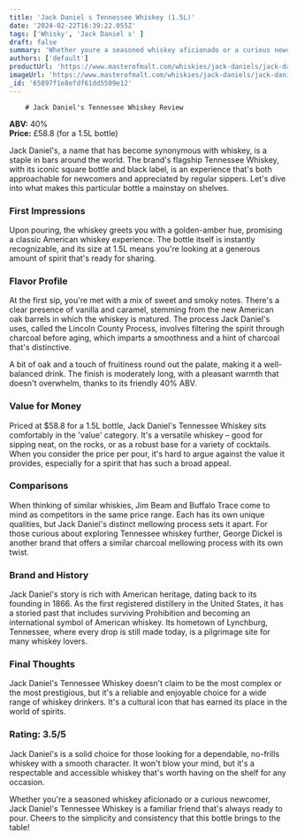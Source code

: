 ```yaml
---
title: 'Jack Daniel s Tennessee Whiskey (1.5L)'
date: '2024-02-22T16:39:22.055Z'
tags: ['Whisky', 'Jack Daniel s' ]
draft: false
summary: 'Whether youre a seasoned whiskey aficionado or a curious newcomer Jack Daniels Tennessee Whiskey is a familiar friend thats always ready to pour Cheers to the simplicity and consistency that this bottle brings to the table...'
authors: ['default']
productUrl: 'https://www.masterofmalt.com/whiskies/jack-daniels/jack-daniels-tennessee-whiskey-1-5l-whiskey/'
imageUrl: 'https://www.masterofmalt.com/whiskies/jack-daniels/jack-daniels-tennessee-whiskey-1-5l-whiskey.jpg'
_id: '65897f1e8efdf61dd5509e12'
---
```

        
        # Jack Daniel's Tennessee Whiskey Review

**ABV:** 40%  
**Price:** £58.8 (for a 1.5L bottle)

Jack Daniel's, a name that has become synonymous with whiskey, is a staple in bars around the world. The brand's flagship Tennessee Whiskey, with its iconic square bottle and black label, is an experience that's both approachable for newcomers and appreciated by regular sippers. Let's dive into what makes this particular bottle a mainstay on shelves.

### First Impressions
Upon pouring, the whiskey greets you with a golden-amber hue, promising a classic American whiskey experience. The bottle itself is instantly recognizable, and its size at 1.5L means you're looking at a generous amount of spirit that's ready for sharing.

### Flavor Profile
At the first sip, you're met with a mix of sweet and smoky notes. There's a clear presence of vanilla and caramel, stemming from the new American oak barrels in which the whiskey is matured. The process Jack Daniel's uses, called the Lincoln County Process, involves filtering the spirit through charcoal before aging, which imparts a smoothness and a hint of charcoal that's distinctive.

A bit of oak and a touch of fruitiness round out the palate, making it a well-balanced drink. The finish is moderately long, with a pleasant warmth that doesn't overwhelm, thanks to its friendly 40% ABV.

### Value for Money
Priced at $58.8 for a 1.5L bottle, Jack Daniel's Tennessee Whiskey sits comfortably in the 'value' category. It's a versatile whiskey – good for sipping neat, on the rocks, or as a robust base for a variety of cocktails. When you consider the price per pour, it's hard to argue against the value it provides, especially for a spirit that has such a broad appeal.

### Comparisons
When thinking of similar whiskies, Jim Beam and Buffalo Trace come to mind as competitors in the same price range. Each has its own unique qualities, but Jack Daniel's distinct mellowing process sets it apart. For those curious about exploring Tennessee whiskey further, George Dickel is another brand that offers a similar charcoal mellowing process with its own twist.

### Brand and History
Jack Daniel's story is rich with American heritage, dating back to its founding in 1866. As the first registered distillery in the United States, it has a storied past that includes surviving Prohibition and becoming an international symbol of American whiskey. Its hometown of Lynchburg, Tennessee, where every drop is still made today, is a pilgrimage site for many whiskey lovers.

### Final Thoughts
Jack Daniel's Tennessee Whiskey doesn't claim to be the most complex or the most prestigious, but it's a reliable and enjoyable choice for a wide range of whiskey drinkers. It's a cultural icon that has earned its place in the world of spirits.

### Rating: 3.5/5
Jack Daniel's is a solid choice for those looking for a dependable, no-frills whiskey with a smooth character. It won't blow your mind, but it's a respectable and accessible whiskey that's worth having on the shelf for any occasion.

Whether you're a seasoned whiskey aficionado or a curious newcomer, Jack Daniel's Tennessee Whiskey is a familiar friend that's always ready to pour. Cheers to the simplicity and consistency that this bottle brings to the table!
      